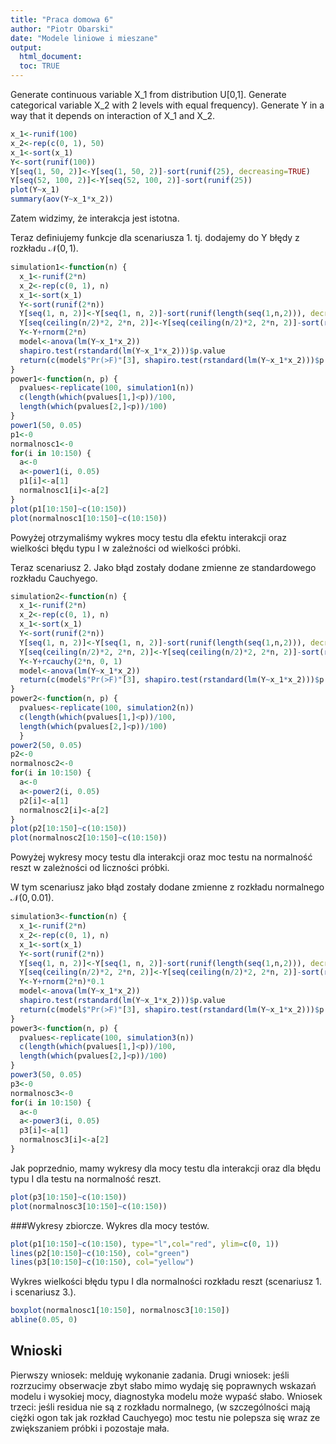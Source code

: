 ```yaml
---
title: "Praca domowa 6"
author: "Piotr Obarski"
date: "Modele liniowe i mieszane"
output: 
  html_document:
  toc: TRUE
---
```

Generate continuous variable X_1 from distribution U[0,1]. Generate categorical variable X_2 with 2 levels with equal frequency). Generate Y in a way that it depends on interaction of X_1 and X_2.

```r

x_1<-runif(100)
x_2<-rep(c(0, 1), 50)
x_1<-sort(x_1)
Y<-sort(runif(100))
Y[seq(1, 50, 2)]<-Y[seq(1, 50, 2)]-sort(runif(25), decreasing=TRUE)
Y[seq(52, 100, 2)]<-Y[seq(52, 100, 2)]-sort(runif(25))
plot(Y~x_1)
summary(aov(Y~x_1*x_2))
```

Zatem widzimy, że interakcja jest istotna.

Teraz definiujemy funkcje dla scenariusza 1. tj. dodajemy do Y błędy z rozkładu $\mathcal{N}(0,1)$.
```r
simulation1<-function(n) {
  x_1<-runif(2*n)
  x_2<-rep(c(0, 1), n)
  x_1<-sort(x_1)
  Y<-sort(runif(2*n))
  Y[seq(1, n, 2)]<-Y[seq(1, n, 2)]-sort(runif(length(seq(1,n,2))), decreasing=TRUE)
  Y[seq(ceiling(n/2)*2, 2*n, 2)]<-Y[seq(ceiling(n/2)*2, 2*n, 2)]-sort(runif(length(seq(ceiling(n/2)*2,2*n,2))))
  Y<-Y+rnorm(2*n)
  model<-anova(lm(Y~x_1*x_2))
  shapiro.test(rstandard(lm(Y~x_1*x_2)))$p.value
  return(c(model$"Pr(>F)"[3], shapiro.test(rstandard(lm(Y~x_1*x_2)))$p.value))
}
power1<-function(n, p) {
  pvalues<-replicate(100, simulation1(n))
  c(length(which(pvalues[1,]<p))/100,
  length(which(pvalues[2,]<p))/100)
}
power1(50, 0.05)
p1<-0
normalnosc1<-0
for(i in 10:150) {
  a<-0
  a<-power1(i, 0.05)
  p1[i]<-a[1]
  normalnosc1[i]<-a[2]
}
plot(p1[10:150]~c(10:150))
plot(normalnosc1[10:150]~c(10:150))
```

Powyżej otrzymaliśmy wykres mocy testu dla efektu interakcji oraz wielkości błędu typu I w zależności od wielkości próbki.

Teraz scenariusz 2. Jako błąd zostały dodane zmienne ze standardowego rozkładu Cauchyego.
```r
simulation2<-function(n) {
  x_1<-runif(2*n)
  x_2<-rep(c(0, 1), n)
  x_1<-sort(x_1)
  Y<-sort(runif(2*n))
  Y[seq(1, n, 2)]<-Y[seq(1, n, 2)]-sort(runif(length(seq(1,n,2))), decreasing=TRUE)
  Y[seq(ceiling(n/2)*2, 2*n, 2)]<-Y[seq(ceiling(n/2)*2, 2*n, 2)]-sort(runif(length(seq(ceiling(n/2)*2,2*n,2))))
  Y<-Y+rcauchy(2*n, 0, 1)
  model<-anova(lm(Y~x_1*x_2))
  return(c(model$"Pr(>F)"[3], shapiro.test(rstandard(lm(Y~x_1*x_2)))$p.value))
}
power2<-function(n, p) {
  pvalues<-replicate(100, simulation2(n))
  c(length(which(pvalues[1,]<p))/100,
  length(which(pvalues[2,]<p))/100)
  }
power2(50, 0.05)
p2<-0
normalnosc2<-0
for(i in 10:150) {
  a<-0
  a<-power2(i, 0.05)
  p2[i]<-a[1]
  normalnosc2[i]<-a[2]
}
plot(p2[10:150]~c(10:150))
plot(normalnosc2[10:150]~c(10:150))
```

Powyżej wykresy mocy testu dla interakcji oraz moc testu na normalność reszt w zależności od liczności próbki.

W tym scenariusz jako błąd zostały dodane zmienne z rozkładu normalnego $\mathcal{N}(0, 0.01)$.
```r
simulation3<-function(n) {
  x_1<-runif(2*n)
  x_2<-rep(c(0, 1), n)
  x_1<-sort(x_1)
  Y<-sort(runif(2*n))
  Y[seq(1, n, 2)]<-Y[seq(1, n, 2)]-sort(runif(length(seq(1,n,2))), decreasing=TRUE)
  Y[seq(ceiling(n/2)*2, 2*n, 2)]<-Y[seq(ceiling(n/2)*2, 2*n, 2)]-sort(runif(length(seq(ceiling(n/2)*2,2*n,2))))
  Y<-Y+rnorm(2*n)*0.1
  model<-anova(lm(Y~x_1*x_2))
  shapiro.test(rstandard(lm(Y~x_1*x_2)))$p.value
  return(c(model$"Pr(>F)"[3], shapiro.test(rstandard(lm(Y~x_1*x_2)))$p.value))
}
power3<-function(n, p) {
  pvalues<-replicate(100, simulation3(n))
  c(length(which(pvalues[1,]<p))/100,
  length(which(pvalues[2,]<p))/100)
}
power3(50, 0.05)
p3<-0
normalnosc3<-0
for(i in 10:150) {
  a<-0
  a<-power3(i, 0.05)
  p3[i]<-a[1]
  normalnosc3[i]<-a[2]
}
```

Jak poprzednio, mamy wykresy dla mocy testu dla interakcji oraz dla błędu typu I dla testu na normalność reszt.
```r
plot(p3[10:150]~c(10:150))
plot(normalnosc3[10:150]~c(10:150))
```

###Wykresy zbiorcze.
Wykres dla mocy testów.
```r
plot(p1[10:150]~c(10:150), type="l",col="red", ylim=c(0, 1))
lines(p2[10:150]~c(10:150), col="green")
lines(p3[10:150]~c(10:150), col="yellow")
```

Wykres wielkości błędu typu I dla normalności rozkładu reszt (scenariusz 1. i scenariusz 3.).
```r
boxplot(normalnosc1[10:150], normalnosc3[10:150])
abline(0.05, 0)
```

## Wnioski
Pierwszy wniosek: melduję wykonanie zadania.
Drugi wniosek: jeśli rozrzucimy obserwacje zbyt słabo mimo wydaję się poprawnych wskazań modelu i wysokiej mocy, diagnostyka modelu może wypaść słabo.
Wniosek trzeci: jeśli residua nie są z rozkładu normalnego, (w szczególności mają ciężki ogon tak jak rozkład Cauchyego) moc testu nie polepsza się wraz ze zwiększaniem próbki i pozostaje mała.
